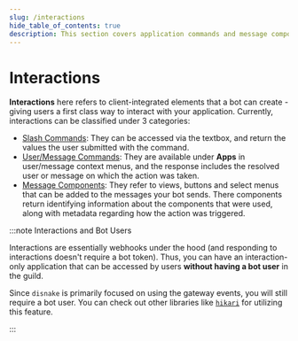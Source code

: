```yaml
---
slug: /interactions
hide_table_of_contents: true
description: This section covers application commands and message components.
---
```


# Interactions

**Interactions** here refers to client-integrated elements that a bot can create - giving users a first class way to interact with your application. Currently, interactions can be classified under 3 categories:

-   [Slash Commands](https://discord.com/developers/docs/interactions/application-commands#slash-commands): They can be accessed via the textbox, and return the values the user submitted with the command.
-   [User/Message Commands](https://discord.com/developers/docs/interactions/application-commands#user-commands): They are available under **Apps** in user/message context menus, and the response includes the resolved user or message on which the action was taken.
-   [Message Components](https://discord.com/developers/docs/interactions/message-components): They refer to views, buttons and select menus that can be added to the messages your bot sends. There components return identifying information about the components that were used, along with metadata regarding how the action was triggered.

:::note Interactions and Bot Users

Interactions are essentially webhooks under the hood (and responding to interactions doesn't require a bot token). Thus, you can have an interaction-only application that can be accessed by users **without having a bot user** in the guild.

Since `disnake` is primarily focused on using the gateway events, you will still require a bot user. You can check out other libraries like [`hikari`](https://www.hikari-py.dev/) for utilizing this feature.

:::

